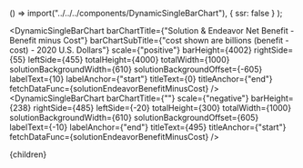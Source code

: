 


  () => import("../../../components/DynamicSingleBarChart"),
  { ssr: false }
);

<DynamicSingleBarChart
  barChartTitle={"Solution & Endeavor Net Benefit - Benefit minus Cost"}
  barChartSubTitle={"cost shown are billions (benefit - cost) - 2020 U.S. Dollars"}
  scale={"positive"}
  barHeight={4002}
  rightSide={55}
  leftSide={455}
  totalHeight={4000}
  totalWidth={1000}
  solutionBackgroundWidth={610}
  solutionBackgroundOffset={-605}
  labelText={10}
  labelAnchor={"start"}
  titleText={0}
  titleAnchor={"end"}
  fetchDataFunc={solutionEndeavorBenefitMinusCost}
/>
<DynamicSingleBarChart
  barChartTitle={""}
  scale={"negative"}
  barHeight={238}
  rightSide={485}
  leftSide={-20}
  totalHeight={300}
  totalWidth={1000}
  solutionBackgroundWidth={610}
  solutionBackgroundOffset={605}
  labelText={-10}
  labelAnchor={"end"}
  titleText={495}
  titleAnchor={"start"}
  fetchDataFunc={solutionEndeavorBenefitMinusCost}
/>

<SolutionEndeavorTable />

  <Article 
    focusAreaUrl={focusAreaUrl} 
    hierarchy={hierarchy} 
    site={site}
  >
    {children}
  </Article

>
